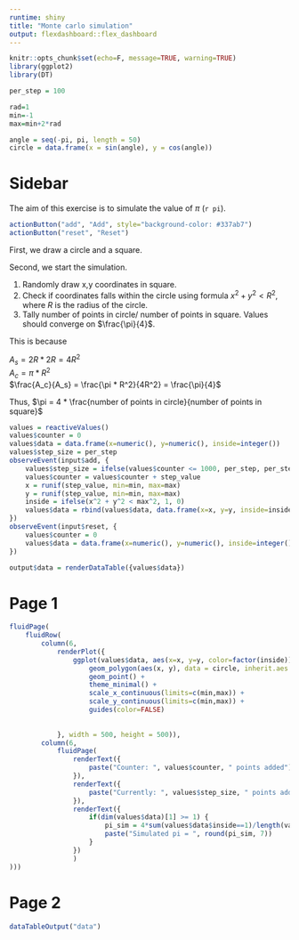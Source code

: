 ---
runtime: shiny
title: "Monte carlo simulation"
output: flexdashboard::flex_dashboard
---


```{r}
knitr::opts_chunk$set(echo=F, message=TRUE, warning=TRUE)
library(ggplot2)
library(DT)
```

```{r}
per_step = 100

rad=1
min=-1
max=min+2*rad

angle = seq(-pi, pi, length = 50)
circle = data.frame(x = sin(angle), y = cos(angle))
```

Sidebar {.sidebar}
=====================================

The aim of this exercise is to simulate the value of $\pi$ (`r pi`).

```{r}
actionButton("add", "Add", style="background-color: #337ab7")
actionButton("reset", "Reset")
```

First, we draw a circle and a square.<br>

Second, we start the simulation.

1. Randomly draw x,y coordinates in square.
2. Check if coordinates falls within the circle using formula
$x^2 + y^2 < R^2$, where $R$ is the radius of the circle. 
3. Tally number of points in circle/ number of points in square. Values should converge on $\frac{\pi}{4}$.

This is because <br>

$A_s = 2R * 2R = 4R^2$ <br>
$A_c = \pi * R^2$ <br>
$\frac{A_c}{A_s} = \frac{\pi * R^2}{4R^2} = \frac{\pi}{4}$ <br>

Thus, $\pi = 4 * \frac{number of points in circle}{number of points in square}$


```{r}
values = reactiveValues()
values$counter = 0
values$data = data.frame(x=numeric(), y=numeric(), inside=integer())
values$step_size = per_step
observeEvent(input$add, { 
    values$step_size = ifelse(values$counter <= 1000, per_step, per_step *10)
    values$counter = values$counter + step_value
    x = runif(step_value, min=min, max=max)
    y = runif(step_value, min=min, max=max)
    inside = ifelse(x^2 + y^2 < max^2, 1, 0) 
    values$data = rbind(values$data, data.frame(x=x, y=y, inside=inside))
})
observeEvent(input$reset, {
    values$counter = 0
    values$data = data.frame(x=numeric(), y=numeric(), inside=integer())
})

output$data = renderDataTable({values$data})
```

Page 1
=====================================  

```{r}

fluidPage(
    fluidRow(
        column(6, 
            renderPlot({
                ggplot(values$data, aes(x=x, y=y, color=factor(inside))) + 
                    geom_polygon(aes(x, y), data = circle, inherit.aes = F) + 
                    geom_point() +
                    theme_minimal() +
                    scale_x_continuous(limits=c(min,max)) +
                    scale_y_continuous(limits=c(min,max)) +
                    guides(color=FALSE)
                    
                
            }, width = 500, height = 500)),
        column(6,
            fluidPage(
                renderText({ 
                    paste("Counter: ", values$counter, " points added")
                }),
                renderText({ 
                    paste("Currently: ", values$step_size, " points added")
                }),
                renderText({
                    if(dim(values$data)[1] >= 1) {
                        pi_sim = 4*sum(values$data$inside==1)/length(values$data$inside)
                        paste("Simulated pi = ", round(pi_sim, 7))
                    }
                })
                )
)))
```

Page 2
=====================================  
```{r}
dataTableOutput("data")
```